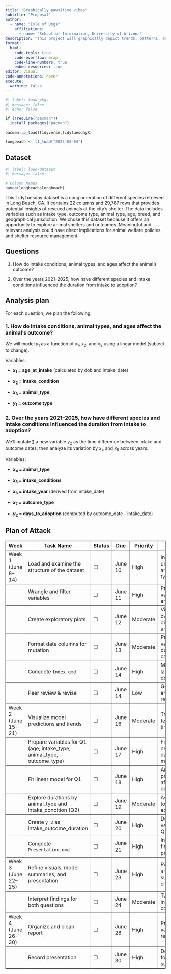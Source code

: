 ```yaml
---
title: "Graphically pawsitive vibes"
subtitle: "Proposal"
author: 
  - name: "Isle of Dogs"
    affiliations:
      - name: "School of Information, University of Arizona"
description: "This project will graphically depict trends, patterns, and analysis of Animal Shelter data derived from the TidyTuesday initiative. The dataset includes information about animals taken in and released from the shelter; there are variables such as intake type, outcome type, animal type, breed, age, and more. The primary goal of this project is to identify key factors that influence an animals outcome."
format:
  html:
    code-tools: true
    code-overflow: wrap
    code-line-numbers: true
    embed-resources: true
editor: visual
code-annotations: hover
execute:
  warning: false
---
```


```r
#| label: load-pkgs
#| message: false
#| echo: false

if (!require("pacman")) 
  install.packages("pacman")

pacman::p_load(tidyverse,tidytuesdayR)

longbeach <- tt_load("2025-03-04")
```

## Dataset

```r
#| label: load-dataset
#| message: false

# Column Names
names(longbeach$longbeach)

```

This TidyTuesday dataset is a conglomeration of different species retrieved in Long Beach, CA. It contains 22 columns and 29,787 rows that provides potential insights of rescued animals at the city's shelter. The data includes variables such as intake type, outcome type, animal type, age, breed, and geographical jurisdiction. We chose this dataset because it offers an opportunity to explore animal shelters and outcomes. Meaningful and relevant analysis could have direct implications for animal welfare policies and shelter resource management.


## Questions

1.  How do intake conditions, animal types, and ages affect the animal's outcome?

2.  Over the years 2021–2025, how have different species and intake conditions influenced the duration from intake to adoption?

## Analysis plan

For each question, we plan the following: 

### 1. How do intake conditions, animal types, and ages affect the animal's outcome?

We will model $y_1$ as a function of $x_1$, $x_2$, and $x_3$ using a linear model (subject to change). 

Variables: 

- **$x_1$ = age_at_intake** (calculated by dob and intake_date)

- **$x_2$ = intake_condition**  

- **$x_3$ = animal_type**

- **$y_1$ = outcome type**

### 2. Over the years 2021–2025, how have different species and intake conditions influenced the duration from intake to adoption?

We'll mutate() a new variable $y_2$ as the time difference between intake and outcome dates, then analyze its variation by $x_4$ and $x_5$ across years.


Variables: 

- **$x_4$ = animal_type**

- **$x_5$ = intake_conditions**

- **$x_6$ = intake_year** (derived from intake_date)

- **$x_7$ = outcome_type**

- **$y_2$ = days_to_adoption** (computed by outcome_date - intake_date)

## Plan of Attack 

<table class="table" border="1" cellspacing="0" cellpadding="6">
  <thead>
    <tr>
      <th>Week</th>
      <th>Task Name</th>
      <th>Status</th>
      <th>Due</th>
      <th>Priority</th>
      <th>Summary</th>
    </tr>
  </thead>
  <tbody>
    <!-- Week 1 -->
    <tr>
      <td>Week 1 (June 8–14)</td>
      <td>Load and examine the structure of the dataset</td>
      <td>☐</td>
      <td>June 10</td>
      <td>High</td>
      <td>Initial data understanding and variable types</td>
    </tr>
    <tr>
      <td></td>
      <td>Wrangle and filter variables</td>
      <td>☐</td>
      <td>June 11</td>
      <td>High</td>
      <td>Prepare key variables for analysis</td>
    </tr>
    <tr>
      <td></td>
      <td>Create exploratory plots</td>
      <td>☐</td>
      <td>June 12</td>
      <td>Moderate</td>
      <td>Visual overview of distributions and outliers</td>
    </tr>
    <tr>
      <td></td>
      <td>Format date columns for mutation</td>
      <td>☐</td>
      <td>June 13</td>
      <td>Moderate</td>
      <td>Prepare date variables for duration calculation</td>
    </tr>
    <tr>
      <td></td>
      <td>Complete <code>Index.qmd</code></td>
      <td>☐</td>
      <td>June 14</td>
      <td>High</td>
      <td>Main project landing document</td>
    </tr>
    <tr>
      <td></td>
      <td>Peer review & revise</td>
      <td>☐</td>
      <td>June 14</td>
      <td>Low</td>
      <td>Get feedback and apply revisions</td>
    </tr>

    <!-- Week 2 -->
    <tr>
      <td>Week 2 (June 15–21)</td>
      <td>Visualize model predictions and trends</td>
      <td>☐</td>
      <td>June 16</td>
      <td>Moderate</td>
      <td>Trends across features over time</td>
    </tr>
    <tr>
      <td></td>
      <td>Prepare variables for Q1 (age, intake_type, animal_type, outcome_type)</td>
      <td>☐</td>
      <td>June 17</td>
      <td>High</td>
      <td>Filter necessary data for modeling</td>
    </tr>
    <tr>
      <td></td>
      <td>Fit linear model for Q1</td>
      <td>☐</td>
      <td>June 18</td>
      <td>High</td>
      <td>Analyze how predictors affect outcomes</td>
    </tr>
    <tr>
      <td></td>
      <td>Explore durations by animal_type and intake_condition (Q2)</td>
      <td>☐</td>
      <td>June 19</td>
      <td>Moderate</td>
      <td>Assess time to adoption across groups</td>
    </tr>
    <tr>
      <td></td>
      <td>Create <code>y_2</code> as intake_outcome_duration</td>
      <td>☐</td>
      <td>June 20</td>
      <td>High</td>
      <td>Derived time variable for Q2 analysis</td>
    </tr>
    <tr>
      <td></td>
      <td>Complete <code>Presentation.qmd</code></td>
      <td>☐</td>
      <td>June 21</td>
      <td>High</td>
      <td>Initial draft of final presentation</td>
    </tr>

    <!-- Week 3 -->
    <tr>
      <td>Week 3 (June 22–25)</td>
      <td>Refine visuals, model summaries, and presentation</td>
      <td>☐</td>
      <td>June 23</td>
      <td>High</td>
      <td>Polish charts and summaries for clarity</td>
    </tr>
    <tr>
      <td></td>
      <td>Interpret findings for both questions</td>
      <td>☐</td>
      <td>June 24</td>
      <td>Moderate</td>
      <td>Turn results into clear conclusions</td>
    </tr>

    <!-- Week 4 -->
    <tr>
      <td>Week 4 (June 26–30)</td>
      <td>Organize and clean report</td>
      <td>☐</td>
      <td>June 28</td>
      <td>High</td>
      <td>Prepare final version of report</td>
    </tr>
    <tr>
      <td></td>
      <td>Record presentation</td>
      <td>☐</td>
      <td>June 30</td>
      <td>High</td>
      <td>Deliverable for final submission</td>
    </tr>
  </tbody>
</table>
<!-- Table Produced by ChatGPT-->
